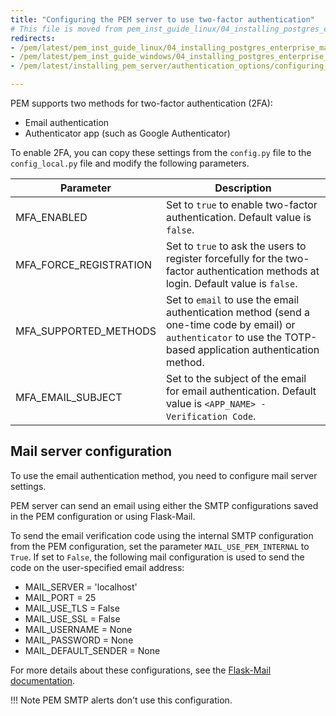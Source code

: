 ```yaml
---
title: "Configuring the PEM server to use two-factor authentication"
# This file is moved from pem_inst_guide_linux/04_installing_postgres_enterprise_manager
redirects:
- /pem/latest/pem_inst_guide_linux/04_installing_postgres_enterprise_manager/07_1_configuring_2fa_authentication/
- /pem/latest/pem_inst_guide_windows/04_installing_postgres_enterprise_manager/01.1_configuring_2fa_authentication/
- /pem/latest/installing_pem_server/authentication_options/configuring_2fa_authentication/

---
```


PEM supports two methods for two-factor authentication (2FA):

-   Email authentication
-   Authenticator app (such as Google Authenticator)

To enable 2FA, you can copy these settings from the `config.py` file to the `config_local.py` file and modify the following parameters.

| Parameter              | Description                                                                                                                                                       |
| ---------------------- | ----------------------------------------------------------------------------------------------------------------------------------------------------------------- |
| MFA_ENABLED            | Set to `true` to enable two-factor authentication. Default value is `false`.                                                                                 |
| MFA_FORCE_REGISTRATION | Set to `true` to ask the users to register forcefully for the two-factor authentication methods at login. Default value is `false`.                              |
| MFA_SUPPORTED_METHODS  | Set to `email` to use the email authentication method (send a one-time code by email) or `authenticator` to use the TOTP-based application authentication method. |
| MFA_EMAIL_SUBJECT      | Set to the subject of the email for email authentication. Default value is `<APP_NAME> - Verification Code`.                                                 |

## Mail server configuration

To use the email authentication method, you need to configure mail server settings.

PEM server can send an email using either the SMTP configurations saved in the PEM configuration or using Flask-Mail.

To send the email verification code using the internal SMTP configuration from the PEM configuration, set the parameter `MAIL_USE_PEM_INTERNAL` to `True`. If set to `False`, the following mail configuration is used to send the code on the user-specified email address:

-   MAIL_SERVER = 'localhost'
-   MAIL_PORT = 25
-   MAIL_USE_TLS = False
-   MAIL_USE_SSL = False
-   MAIL_USERNAME = None
-   MAIL_PASSWORD = None
-   MAIL_DEFAULT_SENDER = None

For more details about these configurations, see the [Flask-Mail documentation](https://pythonhosted.org/Flask-Mail/).

!!! Note
    PEM SMTP alerts don't use this configuration.